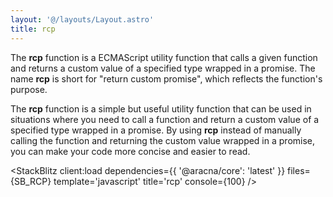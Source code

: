 ```yaml
---
layout: '@/layouts/Layout.astro'
title: rcp
---
```



The **rcp** function is a ECMAScript utility function that calls a given function and returns a custom value of a specified type wrapped in a promise. The name **rcp** is short for "return custom promise", which reflects the function's purpose.

The **rcp** function is a simple but useful utility function that can be used in situations where you need to call a function and return a custom value of a specified type wrapped in a promise. By using **rcp** instead of manually calling the function and returning the custom value wrapped in a promise, you can make your code more concise and easier to read.

<StackBlitz
  client:load
  dependencies={{ '@aracna/core': 'latest' }}
  files={SB_RCP}
  template='javascript'
  title='rcp'
  console={100}
/>
